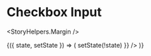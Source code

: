 

<Meta title="Components|Inputs|Checkbox" />

# Checkbox Input

<StoryHelpers.Margin />

<Story name="Checkbox">
  <StoryHelpers.StateContainer defaultState="">
    {({ state, setState }) => (
      <Inputs.Checkbox
        label="Checkbox Input"
        key="selected"
        meta={{}}
        input={{
          name: "selected",
          value: state,
          onChange: () => setState(!state)
        }}
      />
    )}
  </StoryHelpers.StateContainer>
</Story>

<Props of={Inputs.Text} />
